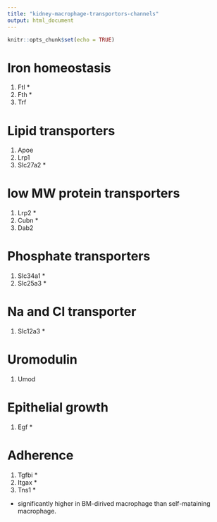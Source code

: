 ```yaml
---
title: "kidney-macrophage-transportors-channels"
output: html_document
---
```


```r
knitr::opts_chunk$set(echo = TRUE)
```

# Iron homeostasis
1. Ftl *
2. Fth *
3. Trf

# Lipid transporters
1. Apoe
2. Lrp1
3. Slc27a2 *

# low MW protein transporters
1. Lrp2 *
2. Cubn *
3. Dab2

# Phosphate transporters
1. Slc34a1 *
2. Slc25a3 *

# Na and Cl transporter
1. Slc12a3 *

# Uromodulin
1. Umod

# Epithelial growth
1. Egf *

# Adherence
1. Tgfbi *
2. Itgax *
3. Tns1 *



* significantly higher in BM-dirived macrophage than self-mataining macrophage.  

